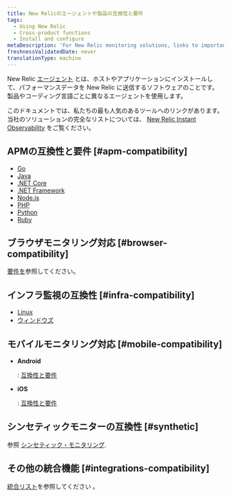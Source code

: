 ```yaml
---
title: New Relicのエージェントや製品の互換性と要件
tags:
  - Using New Relic
  - Cross-product functions
  - Install and configure
metaDescription: 'For New Relic monitoring solutions, links to important compatibility and requirements documentation.'
freshnessValidatedDate: never
translationType: machine
---
```


New Relic [エージェント](/docs/using-new-relic/welcome-new-relic/get-started/glossary#agent) とは、ホストやアプリケーションにインストールして、パフォーマンスデータを New Relic に送信するソフトウェアのことです。製品やコーディング言語ごとに異なるエージェントを使用します。

このドキュメントでは、私たちの最も人気のあるツールへのリンクがあります。当社のソリューションの完全なリストについては、 [New Relic Instant Observability](https://newrelic.com/instant-observability/) をご覧ください。

## APMの互換性と要件 [#apm-compatibility]

* [Go](/docs/agents/go-agent/get-started/go-agent-compatibility-requirements)
* [Java](/docs/compatibility-requirements-java-agent)
* [.NET Core](/docs/agents/net-agent/installation/compatibility-requirements-net-core-agent)
* [.NET Framework](/docs/agents/net-agent/getting-started/compatibility-requirements-net-agent)
* [Node.js](/docs/agents/nodejs-agent/getting-started/compatibility-requirements-nodejs-agent)
* [PHP](/docs/agents/php-agent/getting-started/php-agent-compatibility-requirements)
* [Python](/docs/agents/python-agent/getting-started/compatibility-requirements-python-agent)
* [Ruby](/docs/agents/ruby-agent/getting-started/new-relic-ruby#compat)

## ブラウザモニタリング対応 [#browser-compatibility]

[<InlinePopover type="browser"/>要件を](/docs/browser/new-relic-browser/getting-started/compatibility-requirements-browser-monitoring)参照してください。

## インフラ監視の互換性 [#infra-compatibility]

* [Linux](/docs/infrastructure/new-relic-infrastructure/getting-started/compatibility-requirements-new-relic-infrastructure)
* [ウィンドウズ](/docs/infrastructure/new-relic-infrastructure/getting-started/compatibility-requirements-new-relic-infrastructure)

## モバイルモニタリング対応 [#mobile-compatibility]

* <DNT>**Android**</DNT>

  : [互換性と要件](/docs/mobile-monitoring/new-relic-mobile-android/get-started/new-relic-android-compatibility-requirements)

* <DNT>**iOS**</DNT>

  : [互換性と要件](/docs/mobile-monitoring/new-relic-mobile-ios/get-started/new-relic-ios-compatibility-requirements)

## シンセティックモニターの互換性 [#synthetic]

参照 [シンセティック・モニタリング](/docs/synthetics/new-relic-synthetics/getting-started/introduction-new-relic-synthetics#compatibility).

## その他の統合機能 [#integrations-compatibility]

[統合リスト](https://newrelic.com/instant-observability)を参照してください 。